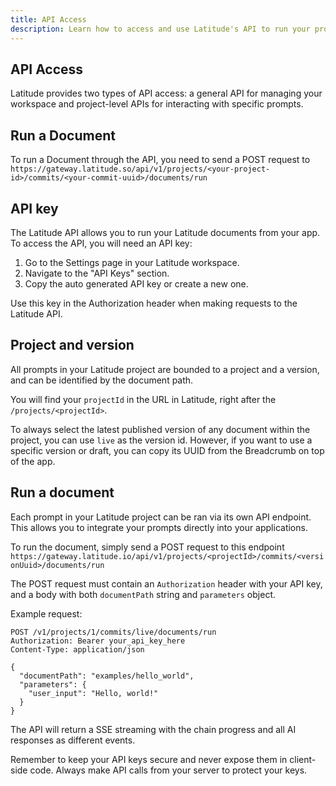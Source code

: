 ```yaml
---
title: API Access
description: Learn how to access and use Latitude's API to run your prompts.
---
```



## API Access
Latitude provides two types of API access: a general API for managing your workspace and project-level APIs for interacting with specific prompts.

## Run a Document
To run a Document through the API, you need to send a POST request to `https://gateway.latitude.so/api/v1/projects/<your-project-id>/commits/<your-commit-uuid>/documents/run`

## API key
The Latitude API allows you to run your Latitude documents from your app. To access the API, you will need an API key:
1. Go to the Settings page in your Latitude workspace.
2. Navigate to the "API Keys" section.
3. Copy the auto generated API key or create a new one.

Use this key in the Authorization header when making requests to the Latitude API.

## Project and version
All prompts in your Latitude project are bounded to a project and a version, and can be identified by the document path.

You will find your `projectId` in the URL in Latitude, right after the `/projects/<projectId>`.

To always select the latest published version of any document within the project, you can use `live` as the version id. However, if you want to use a specific version or draft, you can copy its UUID from the Breadcrumb on top of the app.

## Run a document
Each prompt in your Latitude project can be ran via its own API endpoint. This allows you to integrate your prompts directly into your applications.

To run the document, simply send a POST request to this endpoint
`https://gateway.latitude.io/api/v1/projects/<projectId>/commits/<versionUuid>/documents/run`

The POST request must contain an `Authorization` header with your API key, and a body with both `documentPath` string and `parameters` object.

Example request:
```
POST /v1/projects/1/commits/live/documents/run
Authorization: Bearer your_api_key_here
Content-Type: application/json

{
  "documentPath": "examples/hello_world",
  "parameters": {
    "user_input": "Hello, world!"
  }
}
```

The API will return a SSE streaming with the chain progress and all AI responses as different events.

Remember to keep your API keys secure and never expose them in client-side code. Always make API calls from your server to protect your keys.
